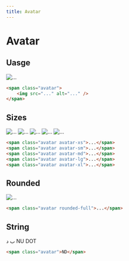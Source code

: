 ```yaml
---
title: Avatar
---
```


# Avatar

## Uasge

<Preview centered>
  <span class="avatar">
    <img src="https://i.pravatar.cc/300" alt="..." />
  </span>
</Preview>

```html
<span class="avatar">
    <img src="..." alt="..." />
</span>
```

## Sizes

<Preview centered classes="gap-6">
  <span class="avatar avatar-xs">
    <img src="https://i.pravatar.cc/300" alt="..." />
  </span>
  <span class="avatar avatar-sm">
    <img src="https://i.pravatar.cc/300" alt="..." />
  </span>
  <span class="avatar avatar-md">
    <img src="https://i.pravatar.cc/300" alt="..." />
  </span>
  <span class="avatar avatar-lg">
    <img src="https://i.pravatar.cc/300" alt="..." />
  </span>
  <span class="avatar avatar-xl">
    <img src="https://i.pravatar.cc/300" alt="..." />
  </span>
</Preview>

```html
<span class="avatar avatar-xs">...</span>
<span class="avatar avatar-sm">...</span>
<span class="avatar avatar-md">...</span>
<span class="avatar avatar-lg">...</span>
<span class="avatar avatar-xl">...</span>
```

## Rounded

<Preview centered>
  <span class="avatar rounded-full">
    <img src="https://i.pravatar.cc/300" alt="..." />
  </span>
</Preview>

```html
<span class="avatar rounded-full">...</span>
```

## String

<Preview centered classes="gap-6">
  <span class="avatar bg-n-red-400 text-white">ب</span>
  <span class="avatar bg-n-green-600 text-n-green-900 rounded-full">د</span>
  <span class="avatar">NU</span>
  <span class="avatar rounded-full">DOT</span>
</Preview>

```html
<span class="avatar">ND</span>
```
